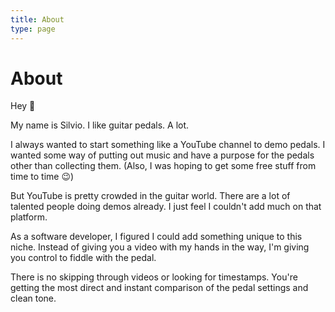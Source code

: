 ```yaml
---
title: About
type: page
---
```


# About

Hey 👋

My name is Silvio. I like guitar pedals. A lot.

I always wanted to start something like a YouTube channel to demo pedals. I wanted some way of putting out music and have a purpose for the pedals other than collecting them. (Also, I was hoping to get some free stuff from time to time 😉)

But YouTube is pretty crowded in the guitar world. There are a lot of talented people doing demos already. I just feel I couldn't add much on that platform.

As a software developer, I figured I could add something unique to this niche. Instead of giving you a video with my hands in the way, I'm giving you control to fiddle with the pedal.

There is no skipping through videos or looking for timestamps. You're getting the most direct and instant comparison of the pedal settings and clean tone.
